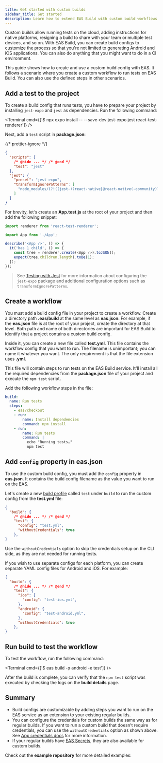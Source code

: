 ```yaml
---
title: Get started with custom builds
sidebar_title: Get started
description: Learn how to extend EAS Build with custom build workflows.
---
```



Custom builds allow running tests on the cloud, adding instructions for native platforms, resigning a build to share with your team or multiple test devices, and so on. With EAS Build, you can create build configs to customize the process so that you're not limited to generating Android and iOS applications. You can also do anything that you might want to do in a CI environment.

This guide shows how to create and use a custom build config with EAS. It follows a scenario where you create a custom workflow to run tests on EAS Build. You can also use the defined steps in other scenarios.

<Step label="1">

## Add a test to the project

To create a build config that runs tests, you have to prepare your project by installing `jest-expo` and `jest` as dependencies. Run the following command:

<Terminal cmd={['$ npx expo install -- --save-dev jest-expo jest react-test-renderer']} />

Next, add a `test` script in **package.json**:

{/* prettier-ignore */}
```json package.json
{
  "scripts": {
    /* @hide ... */ /* @end */
    "test": "jest"
  },
  "jest": {
    "preset": "jest-expo",
    "transformIgnorePatterns": [
      "node_modules/(?!((jest-)?react-native|@react-native(-community)?)|expo(nent)?|@expo(nent)?/.*|@expo-google-fonts/.*|react-navigation|@react-navigation/.*|@unimodules/.*|unimodules|sentry-expo|native-base|react-native-svg)"
    ]
  }
}
```

For brevity, let's create an **App.test.js** at the root of your project and then add the following snippet:

```js App.test.js
import renderer from 'react-test-renderer';

import App from './App';

describe('<App />', () => {
  it('has 1 child', () => {
    const tree = renderer.create(<App />).toJSON();
    expect(tree.children.length).toBe(1);
  });
});
```

> See [Testing with Jest](/develop/unit-testing/) for more information about configuring the `jest-expo` package and additional configuration options such as `transformIgnorePatterns`.

</Step>

<Step label="2">

## Create a workflow

You must add a build config file in your project to create a workflow. Create a directory path **.eas/build** at the same level as **eas.json**. For example, if the **eas.json** file is at the root of your project, create the directory at that level. Both path and name of both directories are important for EAS Build to identify that a project contains a custom build config.

Inside it, you can create a new file called **test.yml**. This file contains the workflow config that you want to run. The filename is unimportant; you can name it whatever you want. The only requirement is that the file extension uses **.yml**.

This file will contain steps to run tests on the EAS Build service. It'll install all the required dependencies from the **package.json** file of your project and execute the `npm test` script.

Add the following workflow steps in the file:

```yaml .eas/build/test.yml
build:
  name: Run tests
  steps:
    - eas/checkout
    - run:
        name: Install dependencies
        command: npm install
    - run:
        name: Run tests
        command: |
          echo "Running tests…"
          npm test
```

</Step>

<Step label="3">

## Add `config` property in eas.json

To use the custom build config, you must add the `config` property in **eas.json**. It contains the build config filename as the value you want to run on the EAS.

Let's create a new [build profile](/build/eas-json/#build-profiles) called `test` under `build` to run the custom config from the **test.yml** file:

```json eas.json
{
  "build": {
    /* @hide ... */ /* @end */
    "test": {
      "config": "test.yml",
      "withoutCredentials": true
    },
}
```

Use the `withoutCredentials` option to skip the credentials setup on the CLI side, as they are not needed for running tests.

If you wish to use separate configs for each platform, you can create separate YAML config files for Android and iOS. For example:

```json eas.json
{
  "build": {
    /* @hide ... */ /* @end */
    "test": {
      "ios": {
        "config": "test-ios.yml",
      },
      "android": {
        "config": "test-android.yml",
      },
      "withoutCredentials": true
    },
}
```

</Step>

<Step label="4">

## Run build to test the workflow

To test the workflow, run the following command:

<Terminal cmd={['$ eas build -p android -e test']} />

After the build is complete, you can verify that the `npm test` script was executed by checking the logs on the **build details** page.

<ContentSpotlight
  alt="Example of a build config running tests on EAS Build."
  src="/static/images/eas-build/custom-build.png"
/>

</Step>

## Summary

- Build configs are customizable by adding steps you want to run on the EAS service as an extension to your existing regular builds.
- You can configure the credentials for custom builds the same way as for regular builds. If you want to run a custom build that doesn't require credentials, you can use the `withoutCredentials` option as shown above. See [App credentials docs](/app-signing/app-credentials/) for more information.
- If your regular builds have [EAS Secrets](/build-reference/variables/#adding-secrets-with-eas-cli), they are also available for custom builds.

Check out the **example repository** for more detailed examples:

<BoxLink
  title="Custom build example repository"
  description="A custom EAS Build example that includes examples for workflows such as setting up functions, using environment variables, uploading artifacts, and more."
  Icon={GithubIcon}
  href="https://github.com/expo/eas-custom-builds-example/tree/main"
/>
